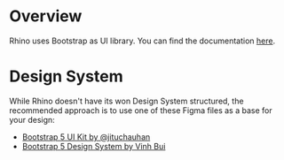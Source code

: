 # Overview

Rhino uses Bootstrap as UI library. You can find the documentation [here](https://getbootstrap.com/docs/5.2/getting-started/introduction/).

# Design System

While Rhino doesn't have its won Design System structured, the recommended approach is to use one of these Figma files as a base for your design:

- [Bootstrap 5 UI Kit by @jituchauhan](<https://www.figma.com/file/WXf3PInyGlRh7BIDb5TWvG/Bootstrap-UI-Kit-(Community)?type=design&t=ukVg852L5ZaoiGFG-6>)
- [Bootstrap 5 Design System by Vinh Bui](<https://www.figma.com/file/9jmCpP4JzEjAgAptQiPQaK/Bootstrap-5-Design-System---UI-Kit-(Community)?type=design&t=ukVg852L5ZaoiGFG-6>)
